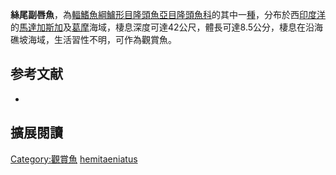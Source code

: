 {{Speciesbox
| image = 
| image_width = 250px
| status = LC
| status_system = IUCN3.1
| genus = Paracheilinus
| species = hemitaeniatus
| authority = [[Randall_&_Harmelin-Vivien|Randall & Harmelin-Vivien]], 1977
| synonyms = 
}}

'''絲尾副唇魚'''，為[[輻鰭魚綱|輻鰭魚綱]][[鱸形目|鱸形目]][[隆頭魚亞目|隆頭魚亞目]][[隆頭魚科|隆頭魚科]]的其中一[[種|種]]，分布於西[[印度洋|印度洋]]的[[馬達加斯加|馬達加斯加]]及[[葛摩|葛摩]]海域，棲息深度可達42公尺，體長可達8.5公分，棲息在沿海礁坡海域，生活習性不明，可作為觀賞魚。

==参考文献==
*{{FishBase_species|genus=Paracheilinus|species=hemitaeniatus|year=2013|month=8}}
== 擴展閱讀 ==
{{refbegin}}
{{wikispecies-inline|Paracheilinus hemitaeniatus|絲尾副唇魚}}
{{refend}}
{{Taxonbar|from=Q2915624}}

[[Category:觀賞魚|Category:觀賞魚]]
[[Category:副唇魚屬|hemitaeniatus]]


{{鱸形目小作品}}